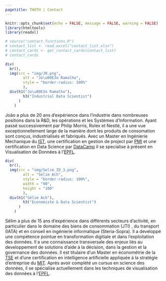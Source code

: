 ```yaml
---
pagetitle: THOTH | Contact
---
```


```r
knitr::opts_chunk$set(echo = FALSE, message = FALSE, warning = FALSE)
library(htmltools)
library(readxl)
```

```r
# source("contact_functions.R")
# contact_list <- read_excel("contact_list.xlsx")
# contact_cards <- get_contact_cards(contact_list)
# contact_cards
```

```r
div(
  br(),
  img(src = "img/JR.png",
        alt = "Jo\u00E3o Ramalho",
        style = "border-radius: 100%"
        ),
  div(h1("Jo\u00E3o Ramalho"),
        h3("Industrial Data Scientist")
      )
    )
```

João a plus de 20 ans d'expérience dans l'industrie dans nombreuses positions dans la R&D, les opérations et les Systèmes d'Information. Ayant passé successivement par Philip Morris, Rolex et Nestlé, il a une vue exceptionnellement large de la manière dont les produits de consomation sont conçus, industrialisés et fabriqués. Avec un Master en Ingénierie Mechanique du [IST](http://ist.pt/), une certification en gestion de project par [PMI](https://www.pmi.org/) et une certification en Data Science par [DataCamp](https://www.datacamp.com/) il se specialise à présent en Visualisation de Données à l'[EPFL](https://www.extensionschool.ch/).

```r
div(
  br(),
  img(src = "img/Selim_ID_3.png",
        alt = "Sélim Ach",
        style = "border-radius: 100%",
        width = "90",
        height = "100"
        ),
  div(h1("Sélim Ach"),
        h3("Economiste & Data Scientist")
      )
    )
```

Sélim a plus de 15 ans d'expérience dans différents secteurs d'activité, en particulier dans le domaine des biens de consommation (JTI) , du transport (IATA) et en conseil en ingénierie informatique (Steria-Sopra). Il a developpé une compétence pointue en transformation digitiale et dans l'exploitation des données. Il a une connaissance transversale des enjeux liés au developpement de solutions d'aide à la décision, dans la gestion et la governance des données. Il est titulaire d'un Master en économétrie de la [TSE](https://www.tse-fr.eu) et d'une certification en intelligence artificielle appliquée à la stratégie d'entreprise du [MIT](https://executive.mit.edu). Après avoir complété un cursus en science des données, il se spécialise actuellement dans les techniques de visualisation des données à l'[EPFL](https://www.extensionschool.ch/).

